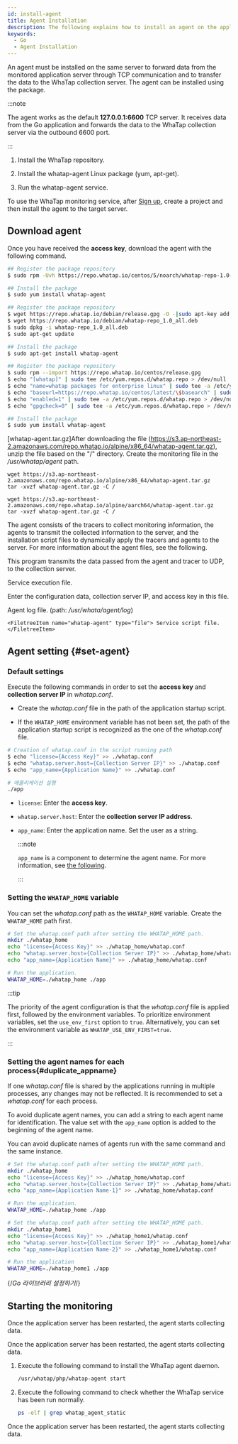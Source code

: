 ```yaml
---
id: install-agent
title: Agent Installation
description: The following explains how to install an agent on the application server in the Go environment.
keywords:
  - Go
  - Agent Installation
---
```


An agent must be installed on the same server to forward data from the monitored application server through TCP communication and to transfer the data to the WhaTap collection server. The agent can be installed using the package.

:::note

The agent works as the default **127.0.0.1:6600** TCP server. It receives data from the Go application and forwards the data to the WhaTap collection server via the outbound 6600 port.

:::

1. Install the WhaTap repository.

2. Install the whatap-agent Linux package (yum, apt-get).

3. Run the whatap-agent service.

<ImgLang img="golang_system.png" desc="Go Monitoring" />

To use the WhaTap monitoring service, after [Sign up](https://www.whatap.io/en/signup/), create a project and then install the agent to the target server.


<Createprojectv2 />


<Accesskeyv2 />

## Download agent

Once you have received the **access key**, download the agent with the following command.

<Tabs groupId="golang">
<TabItem value="rc" label="Red Hat/CentOS">

```bash title='SH'
## Register the package repository
$ sudo rpm -Uvh https://repo.whatap.io/centos/5/noarch/whatap-repo-1.0-1.noarch.rpm

## Install the package
$ sudo yum install whatap-agent
```

</TabItem>
<TabItem value="du" label="Debian/Ubuntu">

```bash title='SH'
## Register the package repository
$ wget https://repo.whatap.io/debian/release.gpg -O -|sudo apt-key add -
$ wget https://repo.whatap.io/debian/whatap-repo_1.0_all.deb
$ sudo dpkg -i whatap-repo_1.0_all.deb
$ sudo apt-get update

## Install the package
$ sudo apt-get install whatap-agent
```

</TabItem>
<TabItem value="al" label="Amazon Linux">

```bash title='SH'
## Register the package repository
$ sudo rpm --import https://repo.whatap.io/centos/release.gpg
$ echo "[whatap]" | sudo tee /etc/yum.repos.d/whatap.repo > /dev/null
$ echo "name=whatap packages for enterprise linux" | sudo tee -a /etc/yum.repos.d/whatap.repo > /dev/null
$ echo "baseurl=https://repo.whatap.io/centos/latest/\$basearch" | sudo tee -a /etc/yum.repos.d/whatap.repo > /dev/null
$ echo "enabled=1" | sudo tee -a /etc/yum.repos.d/whatap.repo > /dev/null
$ echo "gpgcheck=0" | sudo tee -a /etc/yum.repos.d/whatap.repo > /dev/null

## Install the package
$ sudo yum install whatap-agent
```

</TabItem>
<TabItem value="apl" label="Alpine Linux">

[whatap-agent.tar.gz]After downloading the file (https://s3.ap-northeast-2.amazonaws.com/repo.whatap.io/alpine/x86_64/whatap-agent.tar.gz), unzip the file based on the "/" directory. Create the monitoring file in the _/usr/whatap/agent_ path.

<Tabs>

<TabItem value="x64" label="x64" default>

```docker title='x64'
wget https://s3.ap-northeast-2.amazonaws.com/repo.whatap.io/alpine/x86_64/whatap-agent.tar.gz
tar -xvzf whatap-agent.tar.gz -C /
```

</TabItem>

<TabItem value="aarch64" label="AArch64" default>

```docker title='AArch64'
wget https://s3.ap-northeast-2.amazonaws.com/repo.whatap.io/alpine/aarch64/whatap-agent.tar.gz
tar -xvzf whatap-agent.tar.gz -C /
```

</TabItem>

</Tabs>

</TabItem>

</Tabs>

The agent consists of the tracers to collect monitoring information, the agents to transmit the collected information to the server, and the installation script files to dynamically apply the tracers and agents to the server. For more information about the agent files, see the following.

<Filetree name="whatap">

<FiletreeItem name="whatap-agent" type="file">This program transmits the data passed from the agent and tracer to UDP, to the collection server.</FiletreeItem>

<FiletreeItem name="whatap_agent" type="file">Service execution file.</FiletreeItem>
  
  <FiletreeItem name="whatap.conf" type="file"> Enter the configuration data, collection server IP, and access key in this file.</FiletreeItem>

<FiletreeItem name="whatap-boot-yyyymmdd.log" type="file">Agent log file. (path: */usr/whata/agent/log*)</FiletreeItem>

<FiletreeItem name="/etc/init.d" type="folder">
  
    <FiletreeItem name="whatap-agent" type="file"> Service script file.</FiletreeItem>
  
  </FiletreeItem>

</Filetree>

## Agent setting {#set-agent}

### Default settings

Execute the following commands in order to set the **access key** and **collection server IP** in *whatap.conf*.

- Create the *whatap.conf* file in the path of the application startup script. 

- If the `WHATAP_HOME` environment variable has not been set, the path of the application startup script is recognized as the one of the *whatap.conf* file.

```bash title='SH'
# Creation of whatap.conf in the script running path
$ echo "license={Access Key}" >> ./whatap.conf
$ echo "whatap.server.host={Collection Server IP}" >> ./whatap.conf
$ echo "app_name={Application Name}" >> ./whatap.conf

# 애플리케이션 실행
./app
```

- `license`: Enter the **access key**.

- `whatap.server.host`: Enter the **collection server IP address**.

- `app_name`: Enter the application name. Set the user as a string.

  :::note

  `app_name` is a component to determine the agent name. For more information, see [the following](agent-name).

  :::

### Setting the `WHATAP_HOME` variable

You can set the *whatap.conf* path as the `WHATAP_HOME` variable. Create the `WHATAP_HOME` path first.

```bash
# Set the whatap.conf path after setting the WHATAP_HOME path.
mkdir ./whatap_home
echo "license={Access Key}" >> ./whatap_home/whatap.conf
echo "whatap.server.host={Collection Server IP}" >> ./whatap_home/whatap.conf
echo "app_name={Application Name}" >> ./whatap_home/whatap.conf

# Run the application.
WHATAP_HOME=./whatap_home ./app
```

:::tip

The priority of the agent configuration is that the *whatap.conf* file is applied first, followed by the environment variables. To prioritize environment variables, set the `use_env_first` option to `true`. Alternatively, you can set the environment variable as `WHATAP_USE_ENV_FIRST=true`.

:::

### Setting the agent names for each process{#duplicate_appname}

If one *whatap.conf* file is shared by the applications running in multiple processes, any changes may not be reflected. It is recommended to set a *whatap.conf* for each process.

To avoid duplicate agent names, you can add a string to each agent name for identification. The value set with the `app_name` option is added to the beginning of the agent name.

You can avoid duplicate names of agents run with the same command and the same instance. 

```bash
# Set the whatap.conf path after setting the WHATAP_HOME path.
mkdir ./whatap_home
echo "license={Access Key}" >> ./whatap_home/whatap.conf
echo "whatap.server.host={Collection Server IP}" >> ./whatap_home/whatap.conf
echo "app_name={Application Name-1}" >> ./whatap_home/whatap.conf

# Run the application.
WHATAP_HOME=./whatap_home ./app 

# Set the whatap.conf path after setting the WHATAP_HOME path.
mkdir ./whatap_home1
echo "license={Access Key}" >> ./whatap_home1/whatap.conf
echo "whatap.server.host={Collection Server IP}" >> ./whatap_home1/whatap.conf
echo "app_name={Application Name-2}" >> ./whatap_home1/whatap.conf

# Run the application
WHATAP_HOME=./whatap_home1 ./app

```

{/*Go 라이브러리 설정하기*/}

<Godockersettinglibrary />

## Starting the monitoring

<Tabs groupId="golang">
<TabItem value="rc" label="Red Hat/CentOS">

Once the application server has been restarted, the agent starts collecting data.

</TabItem>
<TabItem value="du" label="Debian/Ubuntu">

Once the application server has been restarted, the agent starts collecting data.

</TabItem>
<TabItem value="al" label="Amazon Linux">

1. Execute the following command to install the WhaTap agent daemon.

   ```bash
   /usr/whatap/php/whatap-agent start
   ```

2. Execute the following command to check whether the WhaTap service has been run normally.

   ```bash
   ps -elf | grep whatap_agent_static
   ```

Once the application server has been restarted, the agent starts collecting data.

</TabItem>
</Tabs>
